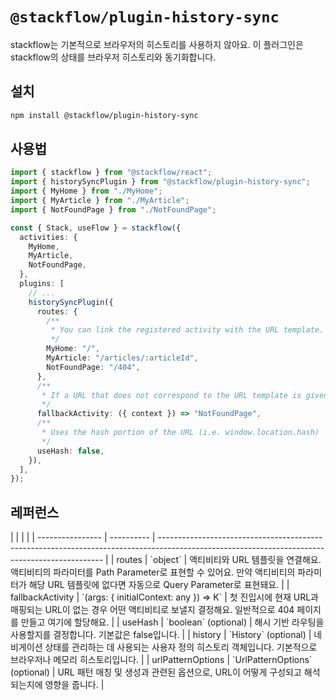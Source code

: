 
# `@stackflow/plugin-history-sync`

stackflow는 기본적으로 브라우저의 히스토리를 사용하지 않아요. 이 플러그인은 stackflow의 상태를 브라우저 히스토리와 동기화합니다.

## 설치

```bash npm2yarn copy
npm install @stackflow/plugin-history-sync
```


## 사용법

```ts showLineNumbers filename="stackflow.ts" copy
import { stackflow } from "@stackflow/react";
import { historySyncPlugin } from "@stackflow/plugin-history-sync";
import { MyHome } from "./MyHome";
import { MyArticle } from "./MyArticle";
import { NotFoundPage } from "./NotFoundPage";

const { Stack, useFlow } = stackflow({
  activities: {
    MyHome,
    MyArticle,
    NotFoundPage,
  },
  plugins: [
    // ...
    historySyncPlugin({
      routes: {
        /**
         * You can link the registered activity with the URL template.
         */
        MyHome: "/",
        MyArticle: "/articles/:articleId",
        NotFoundPage: "/404",
      },
      /**
       * If a URL that does not correspond to the URL template is given, it moves to the `fallbackActivity`.
       */
      fallbackActivity: ({ context }) => "NotFoundPage",
      /**
       * Uses the hash portion of the URL (i.e. window.location.hash)
       */
      useHash: false,
    }),
  ],
});
```

## 레퍼런스

<APITable>
|                  |            |                                                                                                                                                 |
| ---------------- | ---------- | ----------------------------------------------------------------------------------------------------------------------------------------------  |
| routes           | `object`   | 액티비티와 URL 템플릿을 연결해요. 액티비티의 파라미터를 Path Parameter로 표현할 수 있어요. 만약 액티비티의 파라미터가 해당 URL 템플릿에 없다면 자동으로 Query Parameter로 표현돼요. |
| fallbackActivity | `(args: { initialContext: any }) => K` | 첫 진입시에 현재 URL과 매핑되는 URL이 없는 경우 어떤 액티비티로 보낼지 결정해요. 일반적으로 404 페이지를 만들고 여기에 할당해요.                                              |
| useHash           | `boolean` (optional)                                        | 해시 기반 라우팅을 사용할지를 결정합니다. 기본값은 false입니다.                                         |
| history           | `History` (optional)                                        | 네비게이션 상태를 관리하는 데 사용되는 사용자 정의 히스토리 객체입니다. 기본적으로 브라우저나 메모리 히스토리입니다. |
| urlPatternOptions | `UrlPatternOptions` (optional)                              | URL 패턴 매칭 및 생성과 관련된 옵션으로, URL이 어떻게 구성되고 해석되는지에 영향을 줍니다.                |
</APITable>
